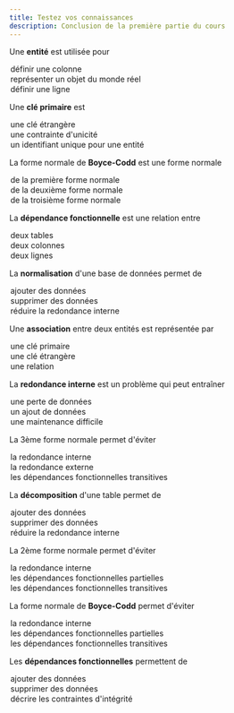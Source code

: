 ```yaml
---
title: Testez vos connaissances
description: Conclusion de la première partie du cours
---
```



<Box icon="question-mark">

Une **entité** est utilisée pour

<MultipleChoice>
  <Option>
    définir une colonne
  </Option>
  <Option isCorrect>
    représenter un objet du monde réel
  </Option>
  <Option>
    définir une ligne
  </Option>
</MultipleChoice>

Une **clé primaire** est

<MultipleChoice>
  <Option>
    une clé étrangère
  </Option>
  <Option>
    une contrainte d'unicité
  </Option>
  <Option isCorrect>
    un identifiant unique pour une entité
  </Option>
</MultipleChoice>

La forme normale de **Boyce-Codd** est une forme normale

<MultipleChoice>
  <Option>
    de la première forme normale
  </Option>
  <Option>
    de la deuxième forme normale
  </Option>
  <Option isCorrect>
    de la troisième forme normale
  </Option>
</MultipleChoice>

La **dépendance fonctionnelle** est une relation entre

<MultipleChoice>
  <Option>
    deux tables
  </Option>
  <Option isCorrect>
    deux colonnes
  </Option>
  <Option>
    deux lignes
  </Option>
</MultipleChoice>

La **normalisation** d'une base de données permet de

<MultipleChoice>
  <Option>
    ajouter des données
  </Option>
  <Option>
    supprimer des données
  </Option>
  <Option isCorrect>
    réduire la redondance interne
  </Option>
</MultipleChoice>

Une **association** entre deux entités est représentée par

<MultipleChoice>
  <Option>
    une clé primaire
  </Option>
  <Option>
    une clé étrangère
  </Option>
  <Option isCorrect>
    une relation
  </Option>
</MultipleChoice>

La **redondance interne** est un problème qui peut entraîner

<MultipleChoice>
  <Option>
    une perte de données
  </Option>
  <Option>
    un ajout de données
  </Option>
  <Option isCorrect>
    une maintenance difficile
  </Option>
</MultipleChoice>

La 3ème forme normale permet d'éviter

<MultipleChoice>
  <Option>
    la redondance interne
  </Option>
  <Option>
    la redondance externe
  </Option>
  <Option isCorrect>
    les dépendances fonctionnelles transitives
  </Option>
</MultipleChoice>

La **décomposition** d'une table permet de

<MultipleChoice>
  <Option>
    ajouter des données
  </Option>
  <Option>
    supprimer des données
  </Option>
  <Option isCorrect>
    réduire la redondance interne
  </Option>
</MultipleChoice>

La 2ème forme normale permet d'éviter

<MultipleChoice>
  <Option>
    la redondance interne
  </Option>
  <Option isCorrect>
    les dépendances fonctionnelles partielles
  </Option>
  <Option>
    les dépendances fonctionnelles transitives
  </Option>
</MultipleChoice>

La forme normale de **Boyce-Codd** permet d'éviter

<MultipleChoice>
  <Option>
    la redondance interne
  </Option>
  <Option>
    les dépendances fonctionnelles partielles
  </Option>
  <Option isCorrect>
    les dépendances fonctionnelles transitives
  </Option>
</MultipleChoice>

Les **dépendances fonctionnelles** permettent de

<MultipleChoice>
  <Option>
    ajouter des données
  </Option>
  <Option>
    supprimer des données
  </Option>
  <Option isCorrect>
    décrire les contraintes d'intégrité
  </Option>
</MultipleChoice>

</Box>
